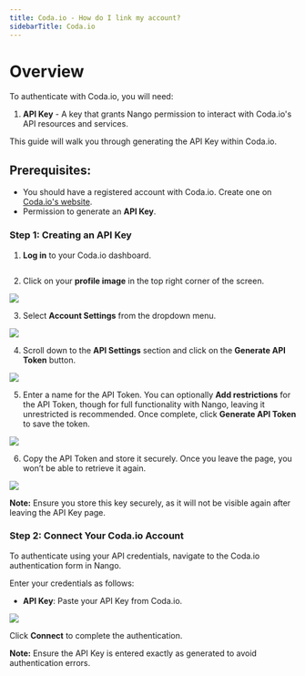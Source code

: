 ```yaml
---
title: Coda.io - How do I link my account?
sidebarTitle: Coda.io
---
```


# Overview

To authenticate with Coda.io, you will need:

1. **API Key** - A key that grants Nango permission to interact with Coda.io's API resources and services.

This guide will walk you through generating the API Key within Coda.io.

## Prerequisites:
- You should have a registered account with Coda.io. Create one on [Coda.io's website](https://coda.io/).
- Permission to generate an **API Key**.

### Step 1: Creating an API Key

1. **Log in** to your Coda.io dashboard.

<img src="" />

2. Click on your **profile image** in the top right corner of the screen.

<img src="/integrations/all/coda/coda_select_profile_icon.png" />

3. Select **Account Settings** from the dropdown menu.

<img src="/integrations/all/coda/coda_select_account_settings.png" />

4. Scroll down to the **API Settings** section and click on the **Generate API Token** button.

<img src="/integrations/all/coda/coda_click_generate_api_token.png" />

5. Enter a name for the API Token. You can optionally **Add restrictions** for the API Token, though for full functionality with Nango, leaving it unrestricted is recommended. Once complete, click **Generate API Token** to save the token.

<img src="/integrations/all/coda/coda_generate_api_token.png" />

6. Copy the API Token and store it securely. Once you leave the page, you won’t be able to retrieve it again.

<img src="/integrations/all/coda/coda_copy_token.png" />


**Note:** Ensure you store this key securely, as it will not be visible again after leaving the API Key page.

### Step 2: Connect Your Coda.io Account


To authenticate using your API credentials, navigate to the Coda.io authentication form in Nango.

Enter your credentials as follows:
- **API Key**: Paste your API Key from Coda.io.

<img src="/integrations/all/coda/connect_ui.png" />

Click **Connect** to complete the authentication.

**Note:** Ensure the API Key is entered exactly as generated to avoid authentication errors.
